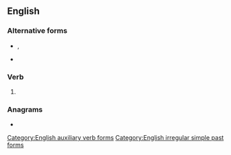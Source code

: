 {{also|could'st}}
==English==

===Alternative forms===
* {{l|en|cou'dst}}, {{l|en|could'st}} {{qualifier|obsolete}}
* {{l|en|couldest}}

===Verb===
{{head|en|verb form|cat2=verb simple past forms|cat3=second-person singular forms}}

# {{en-archaic second-person singular past of|can}}

===Anagrams===
* {{anagrams|en|a=cdlostu|St. Cloud}}

[[Category:English auxiliary verb forms]]
[[Category:English irregular simple past forms]]